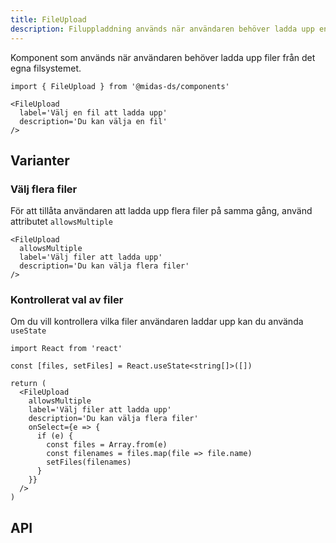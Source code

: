 ```yaml
---
title: FileUpload
description: Filuppladdning används när användaren behöver ladda upp en eller flera filer från det egen filsystemet.
---
```



<ComponentHeader
  name='FileUpload'
  friendlyName='Filuppladdning, filväljare'
  overrideHeadlessLink='https://react-spectrum.adobe.com/react-aria/FileTrigger.html'
/>

Komponent som används när användaren behöver ladda upp filer från det egna filsystemet.

```tsx
import { FileUpload } from '@midas-ds/components'
```

```tsx
<FileUpload
  label='Välj en fil att ladda upp'
  description='Du kan välja en fil'
/>
```

<div className='card'>
  <FileUpload
    label='Välj en fil att ladda upp'
    description='Du kan välja en fil'
  />
</div>

## Varianter

### Välj flera filer

För att tillåta användaren att ladda upp flera filer på samma gång, använd attributet `allowsMultiple`

```tsx
<FileUpload
  allowsMultiple
  label='Välj filer att ladda upp'
  description='Du kan välja flera filer'
/>
```

<div className='card'>
  <FileUpload
    allowsMultiple
    label='Välj filer att ladda upp'
    description='Du kan välja flera filer'
  />
</div>

### Kontrollerat val av filer

Om du vill kontrollera vilka filer användaren laddar upp kan du använda `useState`

```tsx
import React from 'react'
```

```tsx
const [files, setFiles] = React.useState<string[]>([])

return (
  <FileUpload
    allowsMultiple
    label='Välj filer att ladda upp'
    description='Du kan välja flera filer'
    onSelect={e => {
      if (e) {
        const files = Array.from(e)
        const filenames = files.map(file => file.name)
        setFiles(filenames)
      }
    }}
  />
)
```

<div className='card'>
  <ControlledExample />
</div>

## API

<PropTable name='FileUpload' />
